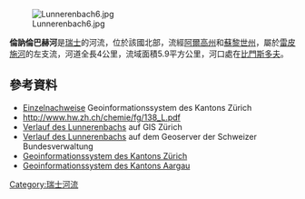 {{Coord|47.35569|N|8.43057|E|display=title}}
[[Image:Lunnerenbach6.jpg|right]]

'''倫訥倫巴赫河'''是[[瑞士|瑞士]]的河流，位於該國北部，流經[[阿爾高州|阿爾高州]]和[[蘇黎世州|蘇黎世州]]，屬於[[雷皮施河|雷皮施河]]的左支流，河道全長4公里，流域面積5.9平方公里，河口處在[[比門斯多夫|比門斯多夫]]。

==參考資料==
* [http://maps.zh.ch/ Einzelnachweise] {{Wayback|url=http://maps.zh.ch/ |date=20190217202341 }} Geoinformationssystem des Kantons Zürich
* http://www.hw.zh.ch/chemie/fg/138_L.pdf {{Wayback|url=http://www.hw.zh.ch/chemie/fg/138_L.pdf |date=20210112060025 }}
* [http://maps.zh.ch/s/jjpvhafd Verlauf des Lunnerenbachs] auf GIS Zürich
* [https://s.geo.admin.ch/68c8ca9e32 Verlauf des Lunnerenbachs] auf dem Geoserver der Schweizer Bundesverwaltung
* [http://maps.zh.ch/ Geoinformationssystem des Kantons Zürich] {{Wayback|url=http://maps.zh.ch/ |date=20190217202341 }}
* [https://www.ag.ch/de/dfr/geoportal/online_karten_agis/online_karten.jsp Geoinformationssystem des Kantons Aargau] {{Wayback|url=https://www.ag.ch/de/dfr/geoportal/online_karten_agis/online_karten.jsp |date=20210112033522 }}

{{Switzerland-geo-stub}}
[[Category:瑞士河流|Category:瑞士河流]]